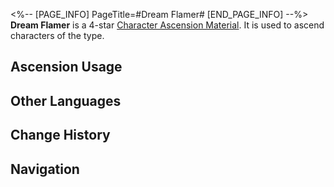 <%-- [PAGE_INFO]
PageTitle=#Dream Flamer#
[END_PAGE_INFO] --%>
{{Item Infobox
|id          = 110426
|image       = Item Dream Flamer.png
|type        = Character Ascension Material
|invCategory = Upgrade Materials
|rarity      = 4
|effect      = 
|description = A flamer that instantly cooks food. Can be used for the Ascension of Quantum characters.
|source1     = [[Stagnant Shadow: Dream's Edge]]
|source2     = [[Omni-Synthesizer]] &mdash; Material Exchange
}}
{{Description|A special fiery dream flamer that uses flames to serve a delicious dream on the plate.<br />It serves as a tool for the Sweet Dreams Troupe's cooking, and can also be wielded as a weapon when they are transformed into the Dreamjolt Troupe.<br /><br />''"By design, the flames from this flamer affect only ingredients... although that doesn't exclude the possibility of the head chef regarding you as an ingredient."''}}
'''Dream Flamer''' is a 4-star [[Character Ascension Material]]. It is used to ascend characters of the {{Color|Quantum|link=1}} type.

==Ascension Usage==
{{Ascension Usage}}

==Other Languages==
{{Other Languages
|en   = Dream Flamer
|zhs  = 炙梦喷枪
|zht  = 炙夢噴槍
|ja   = 夢を炙るトーチバーナー
|ko   = 꿈 토치
|es   = Soplete de ensueño
|fr   = Lance-flammes onirique
|ru   = Огнемёт грёз
|th   = Dream Flamer
|vi   = Súng Phun Giấc Mơ
|de   = Traumflammenwerfer
|id   = Dream Flamer
|pt   = Fogareiro de Sonho
}}

==Change History==
{{Change History|2.0}}

==Navigation==
{{Upgrade Material Navbox}}
